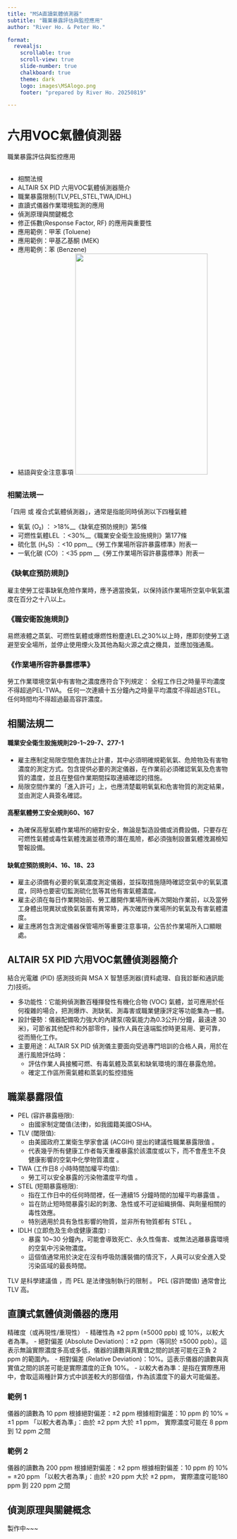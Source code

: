 ```yaml
---
title: "MSA直讀氣體偵測器"
subtitle: "職業暴露評估與監控應用"
author: "River Ho. & Peter Ho."

format: 
  revealjs:
    scrollable: true
    scroll-view: true
    slide-number: true
    chalkboard: true
    theme: dark
    logo: images\MSAlogo.png
    footer: "prepared by River Ho. 20250819"

---
```


# 六用VOC氣體偵測器 {background-image=images\MSAback.png background-size="800px" background-position="25% 75%" } 

職業暴露評估與監控應用

##  {.scrollable .smaller}

-   相關法規
-   ALTAIR 5X PID 六用VOC氣體偵測器簡介
-   職業暴露限制(TLV,PEL,STEL,TWA,IDHL)
-   直讀式儀器作業環境監測的應用
-   偵測原理與關鍵概念
-   修正係數(Response Factor, RF) 的應用與重要性
-   應用範例：甲苯 (Toluene)
-   應用範例：甲基乙基酮 (MEK)
-   應用範例：苯 (Benzene)
-   結語與安全注意事項
![](images\5X.png){.absolute top=10 left=700 width="300" height="500"}


## {.scrollable .smaller} 

### 相關法規一

「四用 或 複合式氣體偵測器」，通常是指能同時偵測以下四種氣體

-   氧氣 (O₂) ： \>18%\_\_《缺氧症預防規則》第5條
-   可燃性氣體LEL ：\<30%\_\_《職業安全衛生設施規則》第177條
-   硫化氫 (H₂S) ：\<10 ppm\_\_《勞工作業場所容許暴露標準》附表一
-   一氧化碳 (CO) ：\<35 ppm \_\_《勞工作業場所容許暴露標準》附表一

::: {.panel-tabset}

### 《缺氧症預防規則》

雇主使勞工從事缺氧危險作業時，應予適當換氣，以保持該作業場所空氣中氧氣濃度在百分之十八以上。

### 《職安衛設施規則》

易燃液體之蒸氣、可燃性氣體或爆燃性粉塵達LEL之30%以上時，應即刻使勞工退避至安全場所，並停止使用煙火及其他為點火源之虞之機具，並應加強通風。

### 《作業場所容許暴露標準》

勞工作業環境空氣中有害物之濃度應符合下列規定： 全程工作日之時量平均濃度不得超過PEL-TWA。
任何一次連續十五分鐘內之時量平均濃度不得超過STEL。
任何時間均不得超過最高容許濃度。
:::

## 相關法規二{.scrollable .smaller}

#### 職業安全衛生設施規則29-1~29-7、277-1
- 雇主應制定局限空間危害防止計畫，其中必須明確規範氧氣、危險物及有害物濃度的測定方式。包含提供必要的測定儀器，在作業前必須確認氧氣及危害物質的濃度，並且在整個作業期間採取連續確認的措施。
- 局限空間作業的「進入許可」上，也應清楚載明氧氣和危害物質的測定結果，並由測定人員簽名確認。

#### 高壓氣體勞工安全規則60、167
- 為確保高壓氣體作業場所的絕對安全，無論是製造設備或消費設備，只要存在可燃性氣體或毒性氣體洩漏並積滯的潛在風險，都必須強制設置氣體洩漏檢知警報設備。

#### 缺氧症預防規則4、16、18、23
- 雇主必須備有必要的氧氣濃度測定儀器，並採取措施隨時確認空氣中的氧氣濃度，同時也要密切監測硫化氫等其他有害氣體濃度。
- 雇主必須在每日作業開始前、勞工離開作業場所後再次開始作業前，以及當勞工身體出現異狀或換氣裝置有異常時，再次確認作業場所的氧氣及有害氣體濃度。
- 雇主應將包含測定儀器保管場所等重要注意事項，公告於作業場所入口顯眼處。

## ALTAIR 5X PID 六用VOC氣體偵測器簡介{.scrollable .smaller}

結合光電離 (PID) 感測技術與 MSA X 智慧感測器(資料處理、自我診斷和通訊能力)技術。

- 多功能性：它能夠偵測數百種揮發性有機化合物 (VOC) 氣體，並可應用於任何複雜的場合，把測爆炸、測缺氧、測毒害或職業健康評定等功能集為一體。
- 設計優勢：儀器配備吸力強大的內建泵(吸氣能力為0.3公升/分鐘，最遠達 30米)，可節省其他配件和外部零件，操作人員在遠端監控時更易用、更可靠，從而簡化工作。
- 主要用途：ALTAIR 5X PID 偵測儀主要面向受過專門培訓的合格人員，用於在進行風險評估時：
  - 評估作業人員接觸可燃、有毒氣體及蒸氣和缺氧環境的潛在暴露危險。
  - 確定工作區所需氣體和蒸氣的監控措施

## 職業暴露限值 {.scrollable .smaller}

- PEL (容許暴露極限):
  - 由國家制定閾值(法律)，如我國籍美國OSHA。
  
- TLV (閾限值):
  - 由美國政府工業衛生學家會議 (ACGIH) 提出的建議性職業暴露限值 。
  - 代表幾乎所有健康工作者每天重複暴露於該濃度或以下，而不會產生不良健康影響的空氣中化學物質濃度 。
  
- TWA (工作日8 小時時間加權平均值):
  - 勞工可以安全暴露的污染物濃度平均值 。

- STEL (短期暴露極限):
  - 指在工作日中的任何時間裡，任一連續15 分鐘時間的加權平均暴露值 。
  - 旨在防止短時間暴露引起的刺激、急性或不可逆組織損傷、與劑量相關的毒性效應。
  - 特別適用於具有急性影響的物質，並非所有物質都有 STEL 。

- IDLH (立即危及生命或健康濃度) :
  - 暴露 10~30 分鐘內，可能會導致死亡、永久性傷害、或無法逃離暴露環境的空氣中污染物濃度。
  - 這個值通常用於決定在沒有呼吸防護裝備的情況下，人員可以安全進入受污染區域的最長時間。

::: {.callout-important}
TLV 是科學建議值 ，而 PEL 是法律強制執行的限制 。
 PEL (容許閾值) 通常會比 TLV 高。
:::

## 直讀式氣體偵測儀器的應用{.scrollable .smaller}

精確度（或再現性/重現性）
- 精確性為 ±2 ppm (±5000 ppb) 或 10%，以較大者為準。
  - 絕對偏差 (Absolute Deviation)：±2 ppm（等同於 ±5000 ppb）。這表示無論實際濃度多高或多低，儀器的讀數與真實值之間的誤差可能在正負 2 ppm 的範圍內。
  - 相對偏差 (Relative Deviation)：10%。這表示儀器的讀數與真實值之間的誤差可能是實際濃度的正負 10%。
  - 以較大者為準：是指在實際應用中，會取這兩種計算方式中誤差較大的那個值，作為該濃度下的最大可能偏差。

::: {.panel-tabset}

### 範例 1

儀器的讀數為 10 ppm
根據絕對偏差：±2 ppm 
根據相對偏差：10 ppm 的 10% = ±1 ppm 
「以較大者為準」：由於 ±2 ppm 大於 ±1 ppm，
實際濃度可能在 8 ppm 到 12 ppm 之間

### 範例 2

儀器的讀數為 200 ppm
根據絕對偏差：±2 ppm 
根據相對偏差：10 ppm 的 10% = ±20 ppm
「以較大者為準」：由於 ±20 ppm 大於 ±2 ppm，
實際濃度可能180 ppm 到 220 ppm 之間
:::

## 偵測原理與關鍵概念{.scrollable .smaller}

製作中~~~